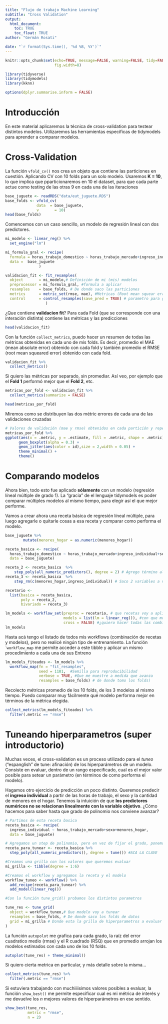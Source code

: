 ```yaml
---
title: "Flujo de trabajo Machine Learning"
subtitle: "Cross Validation"
output: 
  html_document:
    toc: TRUE
    toc_float: TRUE
author: "Germán Rosati"

date: "`r format(Sys.time(), '%d %B, %Y')`"
---
```

```r
knitr::opts_chunk$set(echo=TRUE, message=FALSE, warning=FALSE, tidy=FALSE,
                      fig.width=8)
```

```r
library(tidyverse)
library(tidymodels)
library(kknn)

options(dplyr.summarise.inform = FALSE)
```


# Introducción   
En este material aplicaremos la técnica de cross-validation para testear distintos modelos. Utilizaremos las herramientas específicas de tidymodels para aprender a comparar modelos.

# Cross-Validation   
La función ```vfold_cv()``` nos crea un objeto que contiene las particiones en cuestión. Aplicando CV con 10 folds para un solo modelo. Usaremos **K = 10**, lo que implica que pparticionaremos en 10 el dataset, para que cada parte actue como testing de las otras 9 en cada una de las iteraciones  

```r
base_juguete <- readRDS("data/eut_juguete.RDS")
base_folds <- vfold_cv(
              data  = base_juguete,
              v       = 10)
head(base_folds)
```
Comencemos con un caso sencillo, un modelo de regresión lineal con dos predictores.    
```r
mi_modelo <- linear_reg() %>% 
  set_engine("lm")

mi_formula_gral <- recipe(
  formula = horas_trabajo_domestico ~ horas_trabajo_mercado+ingreso_individual,
  data =  base_juguete
               ) 

validacion_fit <- fit_resamples(
  object       = mi_modelo,# Definición de mi (mis) modelos
  preprocessor = mi_formula_gral, #formula a aplicar
  resamples    = base_folds, # De donde saco las particiones 
  metrics      = metric_set(rmse, mae), #Metricas (Root mean squear error y Mean abs error)
  control      = control_resamples(save_pred = TRUE) # parametro para guardar predicciones
                  )
```
¿Que contiene **validacion fit**? Para cada Fold (que se corresponde con una interación distinta) contiene las métricas y las predicciones
```r
head(validacion_fit)
```

Con la función `collect_metrics`, puedo hacer un resumen de todas las métricas obtenidas en cada uno de mis folds. Es decir, promedio el MAE (mean absolute error) obtenido con cada fold y también promedio el RMSE (root mean squeared error) obtenido con cada fold. 

```r
validacion_fit %>% 
  collect_metrics()
```
Si quiero las métricas por separado, sin promediar. Así veo, por ejemplo que el **Fold 1** performó mejor que el **Fold 2**, etc.
```r
metricas_por_fold <- validacion_fit %>%
  collect_metrics(summarize = FALSE)  

head(metricas_por_fold)
```

Miremos como se distribuyen las dos métric errores de cada una de las validaciones cruzadas

```r
# Valores de validación (mae y rmse) obtenidos en cada partición y repetición.
metricas_por_fold %>%
ggplot(aes(x = .metric, y = .estimate, fill = .metric, shape = .metric)) +
      geom_boxplot(alpha = 0.3) +
      geom_jitter(aes(color = id),size = 2,width = 0.05) +
      theme_minimal() +
      theme()

```

# Comparando modelos    
Ahora bien, todo esto fue aplicado **sólamente** con un modelo (regresión líneal múltiple de grado 1). La "gracia" de el lenguaje tidymodels es poder comparar múltiples modelos al mismo tiempo, para elegir así el que mejor performe.   

Vamos a crear ahora una receta básica de regresión líneal múltiple, para luego agregarle o quitarle cosas a esa receta y comparar como performa el modelo.   

```r
base_juguete %>%
        mutate(menores_hogar = as.numeric(menores_hogar))

receta_basica <- recipe(
  horas_trabajo_domestico ~ horas_trabajo_mercado+ingreso_individual+sexo+menores_hogar,
  data = base_juguete)

receta_2 <- receta_basica  %>%
    step_poly(all_numeric_predictors(), degree = 2) # Agrego término al cuadrado para variables numericas
receta_3 <- receta_basica  %>%
    step_rm(c(menores_hogar,ingreso_individual)) # Saco 2 variables a ver que onda

recetario <- 
  list(basica = receta_basica,
       poly = receta_2,
       bivariado = receta_3)

lm_models <- workflow_set(preproc = recetario, # que recetas voy a aplicar
                          models = list(lm = linear_reg()), #con que modelos (siempre el mismo o distintos)
                          cross = FALSE) #¿quiero hacer todas las combinaciones de recetas-modelos?
lm_models
```

Hasta acá tengo el listado de todos mis workflows (combinación de recetas y modelos), pero no realicé ningún tipo de entrenamiento. La función ``workflow_map` me permite acceder a este tibble y aplicar un mismo procedimiento a cada una de sus
Entreno

```r
lm_models_fiteados <- lm_models %>% 
  workflow_map(fn = "fit_resamples", 
               seed = 1101,  #Semilla para reproducibilidad
               verbose = TRUE, #Que me muestre a medida que avanza
               resamples = base_folds) # de donde tomo los folds)
```

Recolecto métricas promedio de los 10 folds, de los 3 modelos al mismo tiempo. Puedo comparar muy fácilmente qué modelo performa mejor en términos de la métrica elegida.
```r
collect_metrics(lm_models_fiteados) %>% 
  filter(.metric == "rmse")
```

# Tuneando hiperparametros (super introductorio)       
Muchas veces, el cross-validation es un proceso utilizado para el *tuneo* ("espanglish" de tune: afinación) de los hiperparámetros de un modelo. Consiste en evaluar, dentro de un rango especificado, cual es el mejor valor posible para setear un parámetro (en términos de como performa el modelo). 

Hagamos otro ejercicio de predicción un poco distinto. Queremos predecir el **ingreso individual** a partir de las horas de trabajo, el sexo y la cantidad de menores en el hogar. Tenemos la intuición de que **los predictores numéricos no se relacionan linealmente con la variable objetivo**.  ¿Cómo hacemos para saber hasta que grado de polinomio nos conviene avanzar? 

```r
# Partimos de esta receta basica
receta_basica <- recipe(
  ingreso_individual ~ horas_trabajo_mercado+sexo+menores_hogar,
  data = base_juguete)

# Agregamos un step de polinomio, pero en vez de fijar el grado, ponemos el parametro tune()
receta_para_tunear <- receta_basica %>%
  step_poly(all_numeric_predictors(), degree = tune()) #ACA LA CLAVE

#Creamos una grilla con los valores que queremos evaluar
mi_grilla <- tibble(degree = 1:6)

#Creamos el workflow y agregamos la receta y el modelo
workflow_tuneo <- workflow() %>%
  add_recipe(receta_para_tunear) %>% 
  add_model(linear_reg())

#Con la función tune_grid() probamos los distintos parametros

tune_res <- tune_grid(
  object = workflow_tuneo,# Que modelo voy a tunear
  resamples = base_folds, # De donde saco los folds de datos 
  grid = mi_grilla # Donde esta la grilla de hiperparametros a evaluar
)

```
La función `autopolot` me grafica para cada grado, la raíz del error cuadratico medio (rmse) y el R cuadrado (RSQ) que en promedio arrojan los modelos estimados con cada uno de los 10 folds.
```r
autoplot(tune_res) + theme_minimal()
```
Si quiero cierta metrica en particular, y más detalle sobre la misma...

```r
collect_metrics(tune_res) %>% 
  filter(.metric == "rmse")
```

Si estuviera trabajando con muchiiiisimos valores posibles a evaluar, la función ``show_best()`` me permite especificar cual es mi métrica de interés y me devuelve los *n* mejores valores de hiperparámetros en ese sentido.

```r
show_best(tune_res, 
          metric = "rmse",
          n = 2)
```


